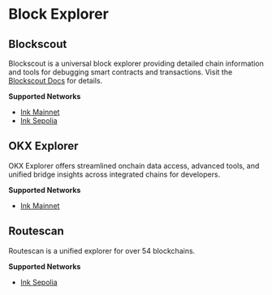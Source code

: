 # Block Explorer

## Blockscout

Blockscout is a universal block explorer providing detailed chain information and tools for debugging smart contracts and transactions. Visit the [Blockscout Docs](https://docs.blockscout.com/) for details.

**Supported Networks**

- [Ink Mainnet](https://explorer.inkonchain.com/)
- [Ink Sepolia](https://explorer-sepolia.inkonchain.com/)

## OKX Explorer

OKX Explorer offers streamlined onchain data access, advanced tools, and unified bridge insights across integrated chains for developers. 

**Supported Networks**

- [Ink Mainnet](https://www.okx.com/web3/explorer/inkchain)

## Routescan

Routescan is a unified explorer for over 54 blockchains.

**Supported Networks**

- [Ink Sepolia](https://sepolia.inkonscan.xyz/)
